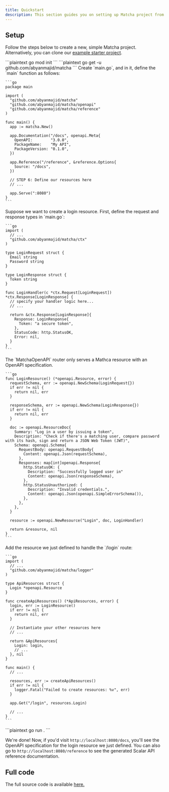 ```yaml
---
title: Quickstart
description: This section guides you on setting up Matcha project from scratch
---
```


## Setup

Follow the steps below to create a new, simple Matcha project. Alternatively, you can clone our [example starter project](https://github.com/abyanmajid/matcha-starter).

<Stepper>
  <StepperItem title="Step 1: Create a new golang project">
    ```plaintext
    go mod init
    ```
  </StepperItem>

  <StepperItem title="Step 2: Add Matcha as a dependency">
    ```plaintext
    go get -u github.com/abyanmajid/matcha
    ```
  </StepperItem>

  <StepperItem title="Step 3: Initialize a Matcha router">
    Create `main.go`, and in it, define the `main` function as follows:

    ```go
    package main

    import (
      "github.com/abyanmajid/matcha"
      "github.com/abyanmajid/matcha/openapi"
      "github.com/abyanmajid/matcha/reference"
    )

    func main() {
      app := matcha.New()

      app.Documentation("/docs", openapi.Meta{
        OpenAPI:        "3.0.0",
        PackageName:    "My API",
        PackageVersion: "0.1.0",
      })

      app.Reference("/reference", &reference.Options{
        Source: "/docs",
      })

      // STEP 6: Define our resources here
      // ...

      app.Serve(":8080")
    }
    ```
  </StepperItem>

  <StepperItem title="Step 4: Define a type-safe handler">
    Suppose we want to create a login resource. First, define the request and response types in `main.go`:

    ```go
    import (
      // ...
      "github.com/abyanmajid/matcha/ctx"
    )

    type LoginRequest struct {
      Email string 
      Password string
    }

    type LoginResponse struct {
      Token string
    }

    func LoginHandler(c *ctx.Request[LoginRequest]) *ctx.Response[LoginResponse] {
      // specify your handler logic here...
      // ...

      return &ctx.Response[LoginResponse]{
        Response: LoginResponse{
          Token: "a secure token",
        },
        StatusCode: http.StatusOK,
        Error: nil,
      }
    }
    ```
  </StepperItem>

  <StepperItem title="Step 5: Create a Matcha resource with OpenAPI specification">
    The `MatchaOpenAPI` router only serves a Mathca resource with an OpenAPI specification.

    ```go
    func LoginResource() (*openapi.Resource, error) {
      requestSchema, err := openapi.NewSchema(LoginRequest{})
      if err != nil {
        return nil, err
      }

      responseSchema, err := openapi.NewSchema(LoginResponse{})
      if err != nil {
        return nil, err
      }

      doc := openapi.ResourceDoc{
        Summary: "Log in a user by issuing a token",
        Description: "Check if there's a matching user, compare password with its hash, sign and return a JSON Web Token (JWT)",
        Schema: openapi.Schema{
          RequestBody: openapi.RequestBody{
            Content: openapi.Json(requestSchema),
          },
          Responses: map[int]openapi.Response{
            http.StatusOK: {
              Description: "Successfully logged user in"
              Content: openapi.Json(responseSchema),
            },
            http.StatusUnauthorized: {
              Description: "Invalid credentials.",
              Content: openapi.Json(openapi.SimpleErrorSchema()),
            },
          },
        },
      }

      resource := openapi.NewResource("Login", doc, LoginHandler)

      return &resource, nil
    }
    ```
  </StepperItem>

   <StepperItem title="Step 6: Serve the Matcha resource">
    Add the resource we just defined to handle the `/login` route:

    ```go
    import (
      // ...
      "github.com/abyanmajid/matcha/logger"
    )

    type ApiResources struct {
      Login *openapi.Resource
    }

    func createApiResources() (*ApiResources, error) {
      login, err := LoginResource()
      if err != nil {
        return nil, err
      }

      // Instantiate your other resources here
      // ...

      return &ApiResources{
        Login: login,
        // ...
      }, nil
    }

    func main() {
      // ...

      resources, err := createApiResources()
      if err != nil {
        logger.Fatal("Failed to create resources: %v", err)
      }

      app.Get("/login", resources.Login)

      // ...
    }
    ```
  </StepperItem>

  <StepperItem title="Step 7: Run the application">
    ```plaintext
    go run .
    ```
  </StepperItem>
</Stepper>

We're done! Now, if you'd visit `http://localhost:8080/docs`, you'll see the OpenAPI specification for the login resource we just defined. You can also go to `http://localhost:8080/reference` to see the generated Scalar API reference documentation.

## Full code

The full source code is available [here.](https://github.com/abyanmajid/matcha/tree/master/_examples/openapi-and-reference)